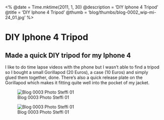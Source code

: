 <%
  @date = Time.mktime(2011, 1, 30)
  @description = 'DIY Iphone 4 Tripod'
  @title = 'DIY Iphone 4 Tripod'
  @thumb = 'blog/thumbs/blog-0002_wip-mi-24_01.jpg'
%>

DIY Iphone 4 Tripod
======================

Made a quick DIY tripod for my Iphone 4
---------------------------------------

I like to do time lapse videos with the phone but I wasn't able to find a tripod so I bought a small Gorillapod (20 Euros), a case (10 Euros) and simply glued them together, done.
There's also a quick release plate on the Gorillapod which makes it fitting quite well into the pocket of my jacket.

![Blog 0003 Photo Steffi 01](/images/blog/blog-0011_iphonetripod_01.jpg)

![Blog 0003 Photo Steffi 01](/images/blog/blog-0011_iphonetripod_02.jpg)
